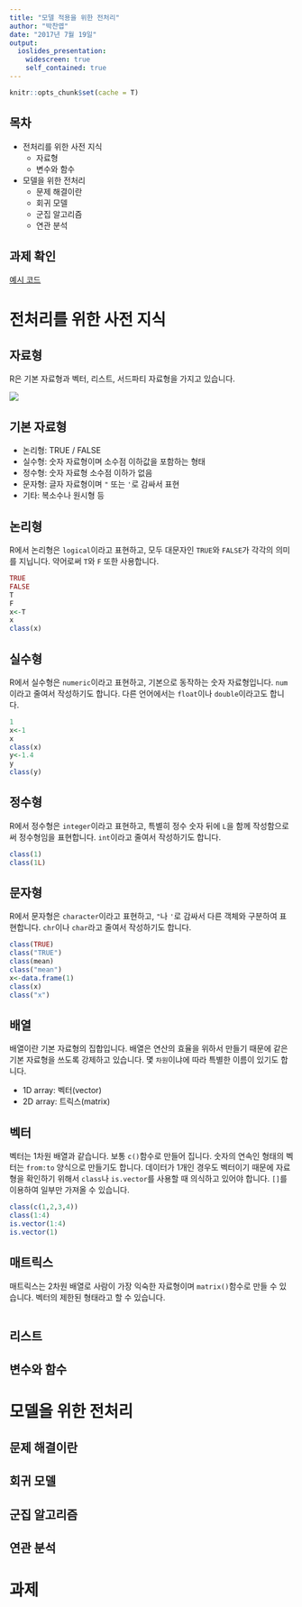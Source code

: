 ```yaml
---
title: "모델 적용을 위한 전처리"
author: "박찬엽"
date: "2017년 7월 19일"
output:
  ioslides_presentation:
    widescreen: true
    self_contained: true
---
```


```r
knitr::opts_chunk$set(cache = T)

```

## 목차

  - 전처리를 위한 사전 지식
      - 자료형
      - 변수와 함수
  - 모델을 위한 전처리
      - 문제 해결이란
      - 회귀 모델
      - 군집 알고리즘
      - 연관 분석


## 과제 확인

[예시 코드](https://github.com/mrchypark/dabrp_classnote2/blob/master/assign4.R)

# 전처리를 위한 사전 지식

## 자료형

R은 기본 자료형과 벡터, 리스트, 서드파티 자료형을 가지고 있습니다.

![](https://yuml.me/ee0bc27f)

## 기본 자료형

  - 논리형: TRUE / FALSE
  - 실수형: 숫자 자료형이며 소수점 이하값을 포함하는 형태
  - 정수형: 숫자 자료형 소수점 이하가 없음
  - 문자형: 글자 자료형이며 `"` 또는 `'`로 감싸서 표현
  - 기타: 복소수나 원시형 등

## 논리형

R에서 논리형은 `logical`이라고 표현하고, 모두 대문자인 `TRUE`와 `FALSE`가 각각의 의미를 지닙니다. 약어로써 `T`와 `F` 또한 사용합니다.

```r
TRUE
FALSE
T
F
x<-T
x
class(x)
```

## 실수형

R에서 실수형은 `numeric`이라고 표현하고, 기본으로 동작하는 숫자 자료형입니다. `num`이라고 줄여서 작성하기도 합니다. 다른 언어에서는 `float`이나 `double`이라고도 합니다.

```r
1
x<-1
x
class(x)
y<-1.4
y
class(y)
```

## 정수형

R에서 정수형은 `integer`이라고 표현하고, 특별히 정수 숫자 뒤에 `L`을 함께 작성함으로써 정수형임을 표현합니다. `int`이라고 줄여서 작성하기도 합니다.

```r
class(1)
class(1L)
```

## 문자형

R에서 문자형은 `character`이라고 표현하고, `"`나 `'`로 감싸서 다른 객체와 구분하여 표현합니다. `chr`이나 `char`라고 줄여서 작성하기도 합니다. 
```r
class(TRUE)
class("TRUE")
class(mean)
class("mean")
x<-data.frame(1)
class(x)
class("x")
```

## 배열

배열이란 기본 자료형의 집합입니다. 배열은 연산의 효율을 위하서 만들기 때문에 같은 기본 자료형을 쓰도록 강제하고 있습니다. 몇 `차원`이냐에 따라 특별한 이름이 있기도 합니다.

  - 1D array: 벡터(vector)
  - 2D array: 트릭스(matrix)
  
## 벡터

벡터는 1차원 배열과 같습니다. 보통 `c()`함수로 만들어 집니다. 숫자의 연속인 형태의 벡터는 `from:to` 양식으로 만들기도 합니다. 데이터가 1개인 경우도 벡터이기 때문에 자료형을 확인하기 위해서 `class`나 `is.vector`를 사용할 때 의식하고 있어야 합니다. `[]`를 이용하여 일부만 가져올 수 있습니다.

```r
class(c(1,2,3,4))
class(1:4)
is.vector(1:4)
is.vector(1)
```

## 매트릭스

매트릭스는 2차원 배열로 사람이 가장 익숙한 자료형이며 `matrix()`함수로 만들 수 있습니다. 벡터의 제한된 형태라고 할 수 있습니다.

```r



```

## 리스트


## 변수와 함수

# 모델을 위한 전처리

## 문제 해결이란

## 회귀 모델

## 군집 알고리즘

## 연관 분석

# 과제

